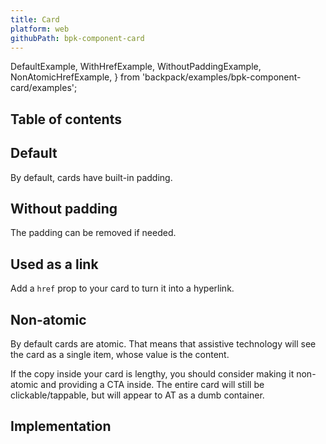 ```yaml
---
title: Card
platform: web
githubPath: bpk-component-card
---
```



  DefaultExample,
  WithHrefExample,
  WithoutPaddingExample,
  NonAtomicHrefExample,
} from 'backpack/examples/bpk-component-card/examples';

## Table of contents

## Default

By default, cards have built-in padding.

<PresentationBlock>
  <DefaultExample />
</PresentationBlock>

## Without padding

The padding can be removed if needed.

<PresentationBlock>
  <WithoutPaddingExample />
</PresentationBlock>

## Used as a link

Add a `href` prop to your card to turn it into a hyperlink.

<PresentationBlock>
  <WithHrefExample />
</PresentationBlock>

## Non-atomic

By default cards are atomic. That means that assistive technology will see the card as a single item, whose value is the content.

If the copy inside your card is lengthy, you should consider making it non-atomic and providing a CTA inside. The entire card will still be clickable/tappable, but will appear to AT as a dumb container.

<PresentationBlock>
  <NonAtomicHrefExample />
</PresentationBlock>

## Implementation

<Readme />
